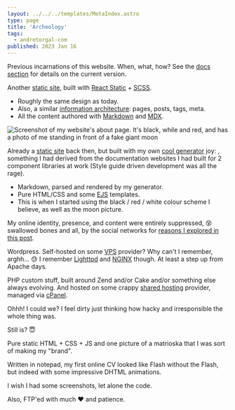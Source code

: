 ```yaml
---
layout: ../../../templates/MetaIndex.astro
type: page
title: 'Archeology'
tags:
  - andretorgal-com
published: 2023 Jan 16
---
```


<Abstract>

Previous incarnations of this website. When, what, how? See the [docs section](/meta/docs/) for details on the current version.

</Abstract>

<Year y="2019-2022" />

Another [static site](/tags/ssg), built with [React Static](/meta/records/rejected/react-static) + [SCSS](/meta/records/rejected/styling-sass-post-css).

- Roughly the same design as today.
- Also, a similar [information architecture](/meta/docs/information-architecture): pages, posts, tags, meta.
- All the content authored with [Markdown](/tags/markdown) and [MDX](/tags/mdx).

![Screenshot of my website's about page. It's black, while and red, and has a photo of me standing in front of a fake giant moon](../../posts/2019-06/media/andretorgal-com-2019.png)

<Year y="2016-2019" />

Already a [static site](/tags/ssg) back then, but built with my own [cool generator](https://github.com/andrezero/guay) joy: , something I had derived from the documentation websites I had built for 2 component libraries at work (Style guide driven development was all the rage).

- Markdown, parsed and rendered by my generator.
- Pure HTML/CSS and some [EJS](https://ejs.co/) templates.
- This is when I started using the black / red / white colour scheme I believe, as well as the moon picture.

<Year y="2009-2016" />

My online identity, presence, and content were entirely suppressed, :dizzy_face: swallowed bones and all, by the social networks for [reasons I explored in this post](/posts/2017-01/hello-world).

<Year y="2003-2009" />

Wordpress. Self-hosted on some [VPS](https://en.wikipedia.org/wiki/Virtual_private_server) provider? Why can't I remember, arghh... :sweat: I remember [Lighttpd](https://www.lighttpd.net/) and [NGINX](https://www.nginx.com/) though. At least a step up from Apache days.

<Year y="2000-2002" />

PHP custom stuff, built around Zend and/or Cake and/or something else always evolving. And hosted on some crappy [shared hosting](https://en.wikipedia.org/wiki/Shared_web_hosting_service) provider, managed via [cPanel](https://en.wikipedia.org/wiki/CPanel).

Ohhh! I could we? I feel dirty just thinking how hacky and irresponsible the whole thing was.

Still is? :innocent:

<Year y="1998-2000" />

Pure static HTML + CSS + JS and one picture of a matrioska that I was sort of making my "brand".

Written in notepad, my first online CV looked like Flash without the Flash, but indeed with some impressive DHTML animations.

I wish I had some screenshots, let alone the code.

Also, FTP'ed with much :heart: and patience.
